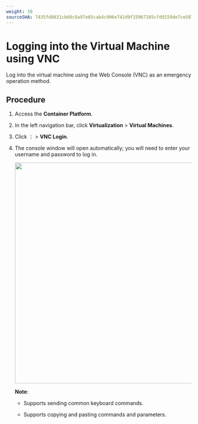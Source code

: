 ```yaml
---
weight: 30
sourceSHA: 7435fd8631cb60c8a97e65cab4c906e741d9f15967105cfd9159de7ce587026f
---
```


# Logging into the Virtual Machine using VNC

Log into the virtual machine using the Web Console (VNC) as an emergency operation method.

## Procedure

1. Access the **Container Platform**.

2. In the left navigation bar, click **Virtualization** > **Virtual Machines**.

3. Click ⋮ > **VNC Login**.

4. The console window will open automatically; you will need to enter your username and password to log in.

   <img src="./assets/vmi00.png" width="600" />

   **Note**:

   - Supports sending common keyboard commands.

   - Supports copying and pasting commands and parameters.
